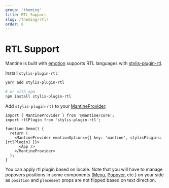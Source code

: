 ```yaml
---
group: 'theming'
title: RTL Support
slug: /theming/rtl/
order: 6
---
```


# RTL Support

Mantine is built with [emotion](https://emotion.sh) supports RTL languages with [stylis-plugin-rtl](https://github.com/styled-components/stylis-plugin-rtl).

Install `stylis-plugin-rtl`:

```bash
yarn add stylis-plugin-rtl

# or with npm
npm install stylis-plugin-rtl
```

Add `stylis-plugin-rtl` to your [MantineProvider](/theming/mantine-provider/):

```tsx
import { MantineProvider } from '@mantine/core';
import rtlPlugin from 'stylis-plugin-rtl';

function Demo() {
  return (
    <MantineProvider emotionOptions={{ key: 'mantine', stylisPlugins: [rtlPlugin] }}>
      <App />
    </MantineProvider>
  );
}
```

You can apply rtl plugin based on locale. Note that you will have to manage popovers positions in some
components ([Menu](/core/menu/), [Popover](/core/popover/), etc.) on your side as `position` and `placement`
props are not flipped based on text direction.
